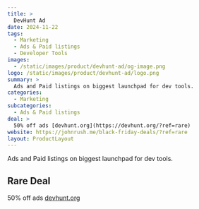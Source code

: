 ```yaml
---
title: >
  DevHunt Ad
date: 2024-11-22
tags:
  - Marketing
  - Ads & Paid listings
  - Developer Tools
images:
  - /static/images/product/devhunt-ad/og-image.png
logo: /static/images/product/devhunt-ad/logo.png
summary: >
  Ads and Paid listings on biggest launchpad for dev tools.
categories:
  - Marketing
subcategories:
  - Ads & Paid listings
deal: >
  50% off ads [devhunt.org](https://devhunt.org/?ref=rare)
website: https://johnrush.me/black-friday-deals/?ref=rare
layout: ProductLayout
---
```

Ads and Paid listings on biggest launchpad for dev tools.

## Rare Deal

50% off ads [devhunt.org](https://devhunt.org/?ref=rare)
